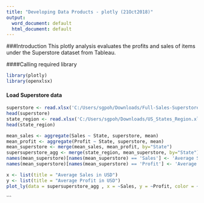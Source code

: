 ---
title: "Developing Data Products - plotly (21Oct2018)"
output:
  word_document: default
  html_document: default
---
###Introduction
This plotly analysis evaluates the profits and sales of items under the Superstore dataset from Tableau.

####Calling required library
```{r echo=FALSE}
library(plotly)
library(openxlsx)
```

#### Load Superstore data
```{r echo=TRUE}
superstore <- read.xlsx('C:/Users/sgpoh/Downloads/Full-Sales-Superstore-Dataset.xlsx')
head(superstore)
state_region <- read.xlsx('C:/Users/sgpoh/Downloads/US_States_Region.xlsx')
head(state_region)
```

```{r echo=TRUE}
mean_sales <- aggregate(Sales ~ State, superstore, mean)
mean_profit <- aggregate(Profit ~ State, superstore, mean)
mean_superstore <- merge(mean_sales, mean_profit, by="State")
supersuperstore_agg <- merge(state_region, mean_superstore, by="State")
names(mean_superstore)[names(mean_superstore) == 'Sales'] <- 'Average Sales in USD'
names(mean_superstore)[names(mean_superstore) == 'Profit'] <- 'Average Profit in USD'
```

```{r echo=TRUE}
x <- list(title = "Average Sales in USD")
y <- list(title = "Average Profit in USD")
plot_ly(data = supersuperstore_agg , x = ~Sales, y = ~Profit, color = ~Region) %>% layout(xaxis = x, yaxis = y)
```








```



